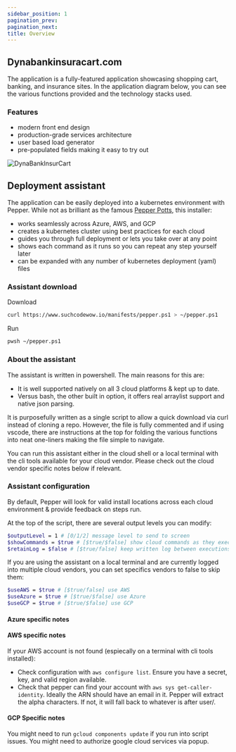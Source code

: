 ```yaml
---
sidebar_position: 1
pagination_prev:
pagination_next:
title: Overview
---
```


## Dynabankinsuracart.com

The application is a fully-featured application showcasing shopping cart, banking, and insurance sites. In the application diagram below, you can see the various functions provided and the technology stacks used.

### Features

- modern front end design
- production-grade services architecture
- user based load generator
- pre-populated fields making it easy to try out

![DynaBankInsurCart](/img/DynaBankInsuraCart.png)

## Deployment assistant

The application can be easily deployed into a kubernetes environment with Pepper. While not as brilliant as the famous [Pepper Potts](https://en.wikipedia.org/wiki/Pepper_Potts), this installer:

- works seamlessly across Azure, AWS, and GCP
- creates a kubernetes cluster using best practices for each cloud
- guides you through full deployment or lets you take over at any point
- shows each command as it runs so you can repeat any step yourself later
- can be expanded with any number of kubernetes deployment (yaml) files

### Assistant download

Download

```bash
curl https://www.suchcodewow.io/manifests/pepper.ps1 > ~/pepper.ps1
```

Run

```bash
pwsh ~/pepper.ps1
```

### About the assistant

The assistant is written in powershell. The main reasons for this are:

- It is well supported natively on all 3 cloud platforms & kept up to date.
- Versus bash, the other built in option, it offers real arraylist support and native json parsing.

It is purposefully written as a single script to allow a quick download via curl instead of cloning a repo. However, the file is fully commented and if using vscode, there are instructions at the top for folding the various functions into neat one-liners making the file simple to navigate.

You can run this assistant either in the cloud shell or a local terminal with the cli tools available for your cloud vendor. Please check out the cloud vendor specific notes below if relevant.

### Assistant configuration

By default, Pepper will look for valid install locations across each cloud environment & provide feedback on steps run.

At the top of the script, there are several output levels you can modify:

```bash
$outputLevel = 1 # [0/1/2] message level to send to screen
$showCommands = $true # [$true/$false] show cloud commands as they execute
$retainLog = $false # [$true/false] keep written log between executions
```

If you are using the assistant on a local terminal and are currently logged into multiple cloud vendors, you can set specifics vendors to false to skip them:

```bash
$useAWS = $true # [$true/false] use AWS
$useAzure = $true # [$true/$false] use Azure
$useGCP = $true # [$true/$false] use GCP
```

#### Azure specific notes

#### AWS specific notes

If your AWS account is not found (espiecally on a terminal with cli tools installed):

- Check configuration with `aws configure list`. Ensure you have a secret, key, and valid region available.
- Check that pepper can find your account with `aws sys get-caller-identity`. Ideally the ARN should have an email in it. Pepper will extract the alpha characters. If not, it will fall back to whatever is after user/.

#### GCP Specific notes

You might need to run `gcloud components update` if you run into script issues.
You might need to authorize google cloud services via popup.
